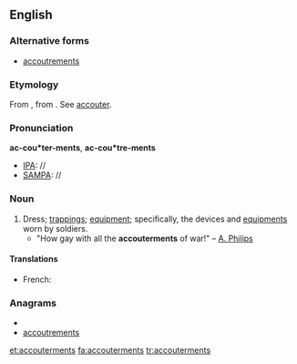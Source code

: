 ==English==

===Alternative forms===
* [[accoutrements]]

===Etymology===
From {{etyl|fr|en}} {{term|accoutrement|lang=fr}}, from {{etyl|fro|en}} {{term|accoustrement|lang=fro}}. See [[accouter]].

===Pronunciation===
'''ac-cou*ter-ments''', '''ac-cou*tre-ments'''
*[[IPA]]: //
*[[SAMPA]]: //

===Noun===
{{en-noun|[[plurale tantum|this plural form only]]}}
# Dress; [[trappings]]; [[equipment]]; specifically, the devices and [[equipments]] worn by soldiers.
#*"How gay with all the '''accouterments''' of war!" &ndash; [[A. Philips]]

====Translations====
* French: {{t+|fr|accoutrement}}

===Anagrams===
* {{alphagram|acceemnorsttu}}
* [[accoutrements#English|accoutrements]]

[[et:accouterments]]
[[fa:accouterments]]
[[tr:accouterments]]